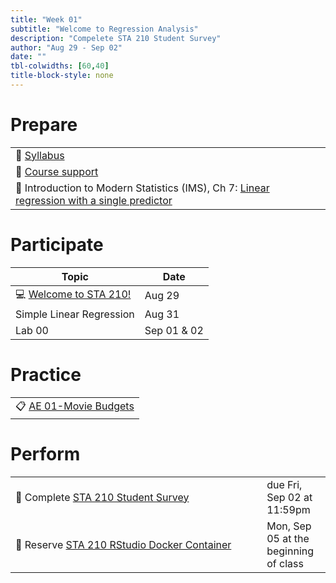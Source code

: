 ```yaml
---
title: "Week 01"
subtitle: "Welcome to Regression Analysis"
description: "Compelete STA 210 Student Survey"
author: "Aug 29 - Sep 02"
date: ""
tbl-colwidths: [60,40]
title-block-style: none
---
```


# Prepare

|                                                                                                                                                 |
|------------------------------------------------------------------------|
| 📖 [Syllabus](../syllabus.qmd)                                                                                                                  |
| 📖 [Course support](../support.qmd)                                                                                                             |
| 📖 Introduction to Modern Statistics (IMS), Ch 7: [Linear regression with a single predictor](https://openintro-ims.netlify.app/model-slr.html) |

# Participate

| Topic                                              | Date        |
|----------------------------------------------------|-------------|
| 💻 [Welcome to STA 210!](../slides/01-welcome.qmd) | Aug 29      |
| Simple Linear Regression                           | Aug 31      |
| Lab 00                                             | Sep 01 & 02 |

# Practice

|                                                   |
|---------------------------------------------------|
| 📋 [AE 01-Movie Budgets](../ae/ae-01-movies.html) |

# Perform

|                                                                                              |                                        |
|---------------------------------------------------------|---------------|
| 📝 Complete [STA 210 Student Survey](https://duke.qualtrics.com/jfe/form/SV_cGV5IKoeadWR59s) | due Fri, Sep 02 at 11:59pm             |
| 📝 Reserve [STA 210 RStudio Docker Container](https://cmgr.oit.duke.edu/containers)          |  Mon, Sep 05 at the beginning of class |
